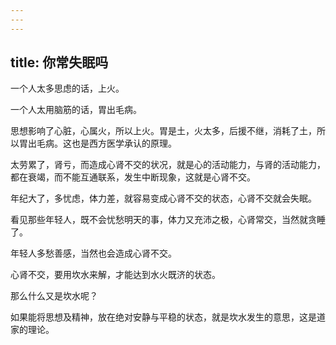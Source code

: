 ```yaml
---
---
---
```

title: 你常失眠吗
---




一个人太多思虑的话，上火。

一个人太用脑筋的话，胃出毛病。

思想影响了心脏，心属火，所以上火。胃是土，火太多，后援不继，消耗了土，所以胃出毛病。这也是西方医学承认的原理。

太劳累了，肾亏，而造成心肾不交的状况，就是心的活动能力，与肾的活动能力，都在衰竭，而不能互通联系，发生中断现象，这就是心肾不交。

年纪大了，多忧虑，体力差，就容易变成心肾不交的状态，心肾不交就会失眠。

看见那些年轻人，既不会忧愁明天的事，体力又充沛之极，心肾常交，当然就贪睡了。

年轻人多愁善感，当然也会造成心肾不交。

心肾不交，要用坎水来解，才能达到水火既济的状态。

那么什么又是坎水呢？

如果能将思想及精神，放在绝对安静与平稳的状态，就是坎水发生的意思，这是道家的理论。